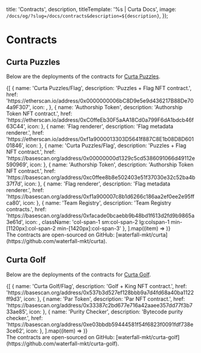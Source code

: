 

  title: 'Contracts',
  description,
  titleTemplate: '%s | Curta Docs',
  image: `/docs/og/?slug=/docs/contracts&description=${description}`,
});

# Contracts

<Description children={description} />

## Curta Puzzles

Below are the deployments of the contracts for [Curta Puzzles](/docs/puzzles/overview).

<div className="grid grid-cols-1 sm:grid-cols-2 lg:grid-cols-1 gap-4 min-[1120px]:grid-cols-2 min-[1420px]:grid-cols-3">
  {[
    {
      name: 'Curta Puzzles/Flag',
      description: 'Puzzles + Flag NFT contract.',
      href: 'https://etherscan.io/address/0x0000000006bC8D9e5e9d436217B88De704a9F307',
      icon: <LogoIcon.Ethereum />,
    },
    {
      name: 'Authorship Token',
      description: 'Authorship Token NFT contract.',
      href: 'https://etherscan.io/address/0xC0ffeEb30F5aAA18Cd0a799F6dA1bdcb46f63C44',
      icon: <LogoIcon.Ethereum />
    },
    {
      name: 'Flag renderer',
      description: 'Flag metadata renderer.',
      href: 'https://etherscan.io/address/0xf1a9000013303D5641f887C8E1b08D8D60101846',
      icon: <LogoIcon.Ethereum />
    },
    {
      name: 'Curta Puzzles/Flag',
      description: 'Puzzles + Flag NFT contract.',
      href: 'https://basescan.org/address/0x00000000d1329c5cd5386091066d49112e590969',
      icon: <LogoIcon.Base />
    },
    {
      name: 'Authorship Token',
      description: 'Authorship Token NFT contract.',
      href: 'https://basescan.org/address/0xc0ffee8b8e502403e51f37030e32c52ba4b37f7d',
      icon: <LogoIcon.Base />
    },
    {
      name: 'Flag renderer',
      description: 'Flag metadata renderer.',
      href: 'https://basescan.org/address/0xf1a900007c8b1d6266c186aa2ef0ee2e95ffca80',
      icon: <LogoIcon.Base />
    },
    {
      name: 'Team Registry',
      description: 'Team Registry contracts.',
      href: 'https://basescan.org/address/0xfacade0bcaebb9b48bd1f613d2fd9b9865a3e61d',
      icon: <LogoIcon.Base />,
      className: 'col-span-1 sm:col-span-2 lg:colspan-1 min-[1120px]:col-span-2 min-[1420px]:col-span-3'
    },
  ].map((item) => <LinkFeature key={item.href} {...item} />)}
</div>

<Callout intent='primary'>
  The contracts are open-sourced on GitHub: [waterfall-mkt/curta](https://github.com/waterfall-mkt/curta).
</Callout>

## Curta Golf

Below are the deployments of the contracts for [Curta Golf](/docs/golf/overview).

<div className="grid grid-cols-1 sm:grid-cols-2 lg:grid-cols-1 gap-4 min-[1120px]:grid-cols-2 min-[1420px]:grid-cols-3">
  {[
    {
      name: 'Curta Golf/Flag',
      description: 'Golf + King NFT contract.',
      href: 'https://basescan.org/address/0x537b3d527ef128bbb9a7d4fd68a40ba1122ff9d3',
      icon: <LogoIcon.Base />
    },
    {
      name: 'Par Token',
      description: 'Par NFT contract.',
      href: 'https://basescan.org/address/0x33387c2bd677e716a42aaee357dd77f3b733ae85',
      icon: <LogoIcon.Base />
    },
    {
      name: 'Purity Checker',
      description: 'Bytecode purity checker.',
      href: 'https://basescan.org/address/0xe03bbdb59444581f54f6823f0091fdf738e3ce62',
      icon: <LogoIcon.Base />
    },
  ].map((item) => <LinkFeature key={item.href} {...item} />)}
</div>

<Callout intent='primary'>
  The contracts are open-sourced on GitHub: [waterfall-mkt/curta-golf](https://github.com/waterfall-mkt/curta-golf).
</Callout>
